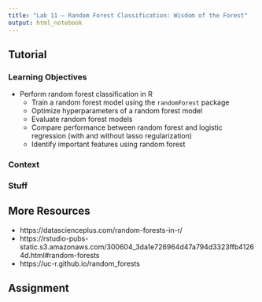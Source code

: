 ```yaml
---
title: "Lab 11 – Random Forest Classification: Wisdom of the Forest"
output: html_notebook
---
```


## Tutorial

### Learning Objectives

- Perform random forest classification in R
  - Train a random forest model using the `randomForest` package
  - Optimize hyperparameters of a random forest model
  - Evaluate random forest models
  - Compare performance between random forest and logistic regression (with and without lasso regularization)
  - Identify important features using random forest

### Context

### Stuff

## More Resources

- https://datascienceplus.com/random-forests-in-r/
- https://rstudio-pubs-static.s3.amazonaws.com/300604_3da1e726964d47a794d3323ffb41264d.html#random-forests
- https://uc-r.github.io/random_forests

## Assignment
